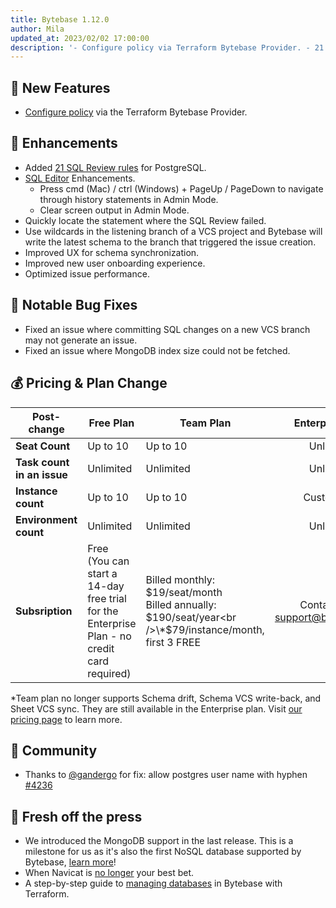 ```yaml
---
title: Bytebase 1.12.0
author: Mila
updated_at: 2023/02/02 17:00:00
description: '- Configure policy via Terraform Bytebase Provider. - 21 new SQL Review Rules for PostgreSQL. - Updated pricing plan.'
---
```



## 🚀 New Features

- [Configure policy](https://registry.terraform.io/providers/bytebase/bytebase/latest/docs/resources/policy) via the Terraform Bytebase Provider.

## 🎄 Enhancements

- Added [21 SQL Review rules](/sql-review/review-rules) for PostgreSQL.
- [SQL Editor](/sql-editor/overview) Enhancements.
  - Press cmd (Mac) / ctrl (Windows) + PageUp / PageDown to navigate through history statements in Admin Mode.
  - Clear screen output in Admin Mode.
- Quickly locate the statement where the SQL Review failed.
- Use wildcards in the listening branch of a VCS project and Bytebase will write the latest schema to the branch that triggered the issue creation.
- Improved UX for schema synchronization.
- Improved new user onboarding experience.
- Optimized issue performance.

## 🐞 Notable Bug Fixes

- Fixed an issue where committing SQL changes on a new VCS branch may not generate an issue.
- Fixed an issue where MongoDB index size could not be fetched.

## 💰 Pricing & Plan Change

| **Post-change**            | **Free Plan**                                                                                   | **Team Plan**                                                                                               |        **Enterprise Plan**         |
| -------------------------- | ----------------------------------------------------------------------------------------------- | ----------------------------------------------------------------------------------------------------------- | :--------------------------------: |
| **Seat Count**             | Up to 10                                                                                        | Up to 10                                                                                                    |             Unlimited              |
| **Task count in an issue** | Unlimited                                                                                       | Unlimited                                                                                                   |             Unlimited              |
| **Instance count**         | Up to 10                                                                                        | Up to 10                                                                                                    |             Customized             |
| **Environment count**      | Unlimited                                                                                       | Unlimited                                                                                                   |             Unlimited              |
| **Subsription**            | Free<br />(You can start a 14-day free trial for the Enterprise Plan - no credit card required) | Billed monthly: $19/seat/month<br />Billed annually: $190/seat/year<br />\*$79/instance/month, first 3 FREE | Contact us at support@bytebase.com |

\*Team plan no longer supports Schema drift, Schema VCS write-back, and Sheet VCS sync. They are still available in the Enterprise plan.
Visit [our pricing page](/pricing) to learn more.

## 🎠 Community

- Thanks to [@gandergo](https://github.com/gandergo) for fix: allow postgres user name with hyphen [\#4236](https://github.com/bytebase/bytebase/pull/4236)

## 📰 Fresh off the press

- We introduced the MongoDB support in the last release. This is a milestone for us as it's also the first NoSQL database supported by Bytebase, [learn more](https://www.bytebase.com/blog/introducing-mongodb-support-in-bytebase)!
- When Navicat is [no longer](https://www.bytebase.com/blog/stop-using-navicat) your best bet.
- A step-by-step guide to [managing databases](/tutorials/manage-databases-in-bytebase-with-terraform) in Bytebase with Terraform.

<InstallUpgrade />
